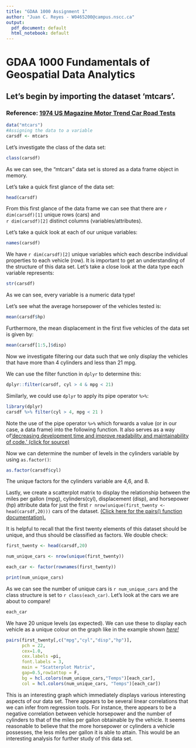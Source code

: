 ```yaml
---
title: "GDAA 1000 Assignment 1"
author: "Juan C. Reyes - W0465200@campus.nscc.ca"
output:
  pdf_document: default
  html_notebook: default
---
```


# GDAA 1000 Fundamentals of Geospatial Data Analytics 

## Let's begin by importing the dataset 'mtcars'.
### Reference: [1974 US Magazine Motor Trend Car Road Tests](https://stat.ethz.ch/R-manual/R-devel/library/datasets/html/mtcars.html) 


```r
data("mtcars")
#Assigning the data to a variable
carsdf <- mtcars
```

Let's investigate the class of the data set:
```r
class(carsdf)
```
As we can see, the "mtcars" data set is stored as a data frame object in memory.

Let's take a quick first glance of the data set:

```r
head(carsdf)
```

From this first glance of the data frame we can see that there are `r dim(carsdf)[1] ` unique rows (cars) and  
`r dim(carsdf)[2] ` distinct columns (variables/attributes).

Let's take a quick look at each of our unique variables:
```r
names(carsdf)
```
We have `r dim(carsdf)[2] ` unique variables which each describe individual properties to each vehicle (row).
\newpage
It is important to get an understanding of the structure of this data set. 
Let's take a close look at the data type each variable represents:

```r
str(carsdf)
```
As we can see, every variable is a numeric data type!

Let's see what the average horsepower of the vehicles tested is:

```r
mean(carsdf$hp)
```
Furthermore, the mean displacement in the first five vehicles of the data set is given by:

```r
mean(carsdf[1:5,]$disp)

```

\newpage

Now we investigate filtering our data such that we only display the vehicles that have more than 4 cylinders and less than 21 mpg.

We can use the filter function in `dplyr` to determine this:

```r
dplyr::filter(carsdf, cyl > 4 & mpg < 21)
```
Similarly, we could use `dplyr` to apply its pipe operator `%>%`:

```r
library(dplyr)
carsdf %>% filter(cyl > 4, mpg < 21 )
```

Note the use of the pipe operator `%>%` which forwards a value (or in our case, a data frame) into the following function. It also serves as a way of['decreasing development time and improve readability and maintainability of code.' (click for source)](https://uc-r.github.io/pipe)

Now we can determine the number of levels in the cylinders variable by using `as.factor()`:
```r
as.factor(carsdf$cyl)
```
The unique factors for the cylinders variable are 4,6, and 8.

Lastly, we create a scatterplot matrix to display the relationship between the miles per gallon (mpg), cylinders(cyl), displacement (disp), and horsepower (hp) attribute data for just the first 
`r nrow(unique(first_twenty <- head(carsdf,20)))` cars of the dataset. [(Click here for the pairs() function documentation).](https://www.rdocumentation.org/packages/graphics/versions/3.6.2/topics/pairs)

It is helpful to recall that the first twenty elements of this dataset should be unique, and thus should be classified as factors. We double check:

```r
first_twenty <- head(carsdf,20)

num_unique_cars <- nrow(unique(first_twenty))

each_car <- factor(rownames(first_twenty))

print(num_unique_cars)

```

As we can see the number of unique cars is `r num_unique_cars` and the class structure is set to `r class(each_car)`. Let's look at the cars we are about to compare!

```r
each_car
```

We have 20 unique levels (as expected). We can use these to display each vehicle as a unique colour on the graph like in the example shown *[here!](https://r-charts.com/correlation/pairs/)*

```r

pairs(first_twenty[,c("mpg","cyl","disp","hp")], 
      pch = 22, 
      cex=1.0,
      cex.labels =pi,
      font.labels = 3, 
      main = "Scatterplot Matrix",
      gap=0.5,row1attop = F,
      bg = hcl.colors(num_unique_cars,"Temps")[each_car],
      col = hcl.colors(num_unique_cars, "Temps")[each_car])

```

This is an interesting graph which immediately displays various interesting aspects of our data set. There appears to be several linear correlations that we can infer from regression tools. For instance, there appears to be a negative correlation between vehicle horsepower and the number of cylinders to that of the miles per gallon obtainable by the vehicle. It seems reasonable to believe that the more horsepower or cylinders a vehicle possesses, the less miles per gallon it is able to attain. This would be an interesting analysis for further study of this data set.



